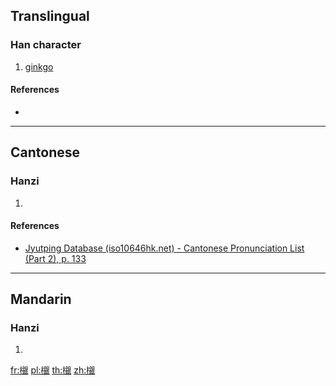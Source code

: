 ==Translingual==

===Han character===
{{Han char|rn=75|rad=木|as=14|sn=18|four=57932|canj=DCAV|ids=⿰木銀}}

# [[ginkgo]]

====References====
* {{Han ref|kx=0558.130|dkj=15711|dj=0947.140|hdz=21309.120|uh=6AAD|ud=27309|bh=EFE7|bd=61415}}

----

==Cantonese==

===Hanzi===
{{yue-hanzi|jyut=[[ngan4]], [[an4]]|y=ngan4, an4|sim=𣘴}}

# {{defn|lang=yue|sort=木14}}

====References====
*[http://www.iso10646hk.net/jp/document/download.jsp Jyutping Database (iso10646hk.net) - Cantonese Pronunciation List (Part 2), p. 133]

----

==Mandarin==

===Hanzi===
{{cmn-hanzi|sim=𣘴|pin=[[yín]] ([[yin2]])|wg=yin<sup>2</sup>}}

# {{defn|lang=cmn|sort=木14}}

[[fr:檭]]
[[pl:檭]]
[[th:檭]]
[[zh:檭]]